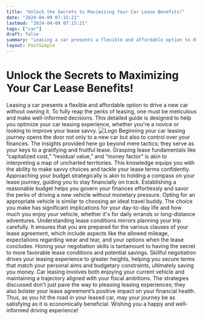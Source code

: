 ```yaml
---
title: "Unlock the Secrets to Maximizing Your Car Lease Benefits!"
date: "2024-04-09 07:15:21"
lastmod: "2024-04-09 07:15:21"
tags: ["car"]
draft: false
summary: "Leasing a car presents a flexible and affordable option to drive a new car without owning it. To fully reap the perks of leasing, one must be meticulous and make well-informed decisions. This detailed guide is designed to help you optimize your car leasing experience, whether you're a novice or looking to improve your lease savvy."
layout: PostSimple
---
```

# Unlock the Secrets to Maximizing Your Car Lease Benefits!
Leasing a car presents a flexible and affordable option to drive a new car without owning it. To fully reap the perks of leasing, one must be meticulous and make well-informed decisions. This detailed guide is designed to help you optimize your car leasing experience, whether you're a novice or looking to improve your lease savvy.
<img alt="Logo" src="https://cdn.seniorsselection.com/src_image/e52451546ebf9c6c80bb09fbafb8c205.webp"/>
Beginning your car leasing journey opens the door not only to a new car but also to control over your finances. The insights provided here go beyond mere tactics; they serve as your keys to a gratifying and fruitful lease.
Grasping lease fundamentals like “capitalized cost,” “residual value,” and “money factor” is akin to interpreting a map of uncharted territories. This knowledge equips you with the ability to make savvy choices and tackle your lease terms confidently.
Approaching your budget strategically is akin to holding a compass on your lease journey, guiding you to stay financially on track. Establishing a reasonable budget helps you govern your finances effortlessly and savor the perks of driving a new vehicle without monetary pressure.
Opting for an appropriate vehicle is similar to choosing an ideal travel buddy. The choice you make has significant implications for your day-to-day life and how much you enjoy your vehicle, whether it's for daily errands or long-distance adventures.
Understanding lease conditions mirrors planning your trip carefully. It ensures that you are prepared for the various clauses of your lease agreement, which include aspects like the allowed mileage, expectations regarding wear and tear, and your options when the lease concludes.
Honing your negotiation skills is tantamount to having the secret to more favorable lease conditions and potential savings. Skillful negotiation drives your leasing experience to greater heights, helping you secure terms that match your personal aims and budgetary constraints, ultimately saving you money.
Car leasing involves both enjoying your current vehicle and maintaining a trajectory aligned with your fiscal ambitions. The strategies discussed don't just pave the way to pleasing leasing experiences; they also bolster your lease agreement’s positive impact on your financial health. Thus, as you hit the road in your leased car, may your journey be as satisfying as it is economically beneficial. Wishing you a happy and well-informed driving experience!
        